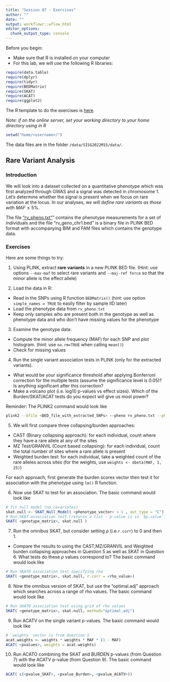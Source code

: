 ```yaml
---
title: "Session 07 - Exercises"
author: ""
date: ""
output: workflowr::wflow_html
editor_options:
  chunk_output_type: console
---
```

Before you begin:

* Make sure that R is installed on your computer
* For this lab, we will use the following R libraries:
```r
require(data.table)
require(dplyr)
require(tidyr)
require(BEDMatrix)
require(SKAT)
require(ACAT)
require(ggplot2)
```

The R template to do the exercises is [here](https://github.com/joellembatchou/SISG2022_Association_Mapping/tree/master/code).

*Note: if on the online server, set your working directory to your home directory using in R*
```r
setwd("home/<username>/")
```

The data files are in the folder `/data/SISG2022M15/data/`.

## Rare Variant Analysis

### Introduction
We will look into a dataset collected on a quantitative phenotype which was first analyzed through GWAS and a signal was detected in chromosome 1. Let's determine whether the signal is present when we focus on rare variation at the locus. In our analyses, *we will define rare variants as those with* $MAF \leq 5\%$.

The file ["rv_pheno.txt"](https://github.com/joellembatchou/SISG2022_Association_Mapping/tree/master/data)” contains the phenotype measurements for a set of individuals and the file "rv_geno_chr1.bed" is a binary file in PLINK BED format with accompanying BIM and FAM files which contains the genotype data.

### Exercises
Here are some things to try:

1.  Using PLINK, extract **rare variants** in a new PLINK BED file.
(Hint: use options `--max-maf` to select rare variants and `--maj-ref force` so that the minor allele is the effect allele)
  

2. Load the data in R: 

  * Read in the SNPs using R function `BEDMatrix()` (hint: use option `simple_names = TRUE` to easily filter by sample IID later)
  * Load the phenotype data from `rv_pheno.txt`
  * Keep only samples who are present both in the genotype as well as phenotype data and who don't have missing values for the phenotype

3. Examine the genotype data:
  * Compute the minor allele frequency (MAF) for each SNP and plot histogram. (hint: use `na.rm=TRUE` when calling `mean()`)
  * Check for missing values
  
4. Run the single variant association tests in PLINK (only for the extracted variants).
  * What would be your significance threshold after applying Bonferroni correction for the multiple tests (assume the significance level is 0.05)? Is anything significant after this correction?
  * Make a volcano plot (i.e. log10 p-values vs effect sizes). Which of the Burden/SKAT/ACAT tests do you expect will give us most power? 

Reminder: The PLINK2 command would look like
```bash
plink2 --bfile <BED_file_with_extracted_SNPs> --pheno rv_pheno.txt --pheno-name <pheno_name> --glm allow-no-covars --out <output_prefix>
```

5. We will first compare three collapsing/burden approaches:
  * CAST (Binary collapsing approach): for each individual, count where they have a rare allele at any of the sites
  * MZ Test/GRANVIL (Count based collapsing): for each individual, count the total number of sites where a rare allele is present
  * Weighted burden test: for each individual, take a weighted count of the rare alleles across sites (for the weights, use `weights <- dbeta(MAF, 1, 25)`)

For each approach, first generate the burden scores vector then test it for association with the phenotype using `lm()` R function. 

6. Now use SKAT to test for an association. 
The basic command would look like
```r
# fit null model (no covariates)
skat.null <- SKAT_Null_Model( <phenotype_vector> ~ 1 , out_type = "C")
# Run SKAT association test (returns a list - p-value is in `$p.value`)
SKAT( <genotype_matrix>, skat.null )
```

7. Run the omnibus SKAT, but consider setting $\rho$ (i.e.`r.corr`) to 0 and then 1. 
  * Compare the results to using the CAST,MZ/GRANVIL and Weighted burden collapsing approaches in Question 5 as well as SKAT in Question 6. What tests do these $\rho$ values correspond to?
The basic command would look like
```r
# Run SKATO association test specifying rho
SKAT( <genotype_matrix>, skat.null, r.corr = <rho_value>)
```

8. Now the omnibus version of SKAT, but use the “optimal.adj” approach which searches across a range of rho values.
The basic command would look like
```r
# Run SKATO association test using grid of rho values
SKAT( <genotype_matrix>, skat.null, method="optimal.adj")
```

9. Run ACATV on the single variant p-values.
The basic command would look like
```r
# `weights` vector is from Question 5
acat.weights <- weights * weights * MAF * (1 - MAF)
ACAT( <pvalues>, weights = acat.weights)
```

10. Run ACATO combining the SKAT and BURDEN p-values (from Question 7) with the ACATV p-value (from Question 9).
The basic command would look like
```r
ACAT( c(<pvalue_SKAT>, <pvalue_Burden>, <pvalue_ACATV>))
```
